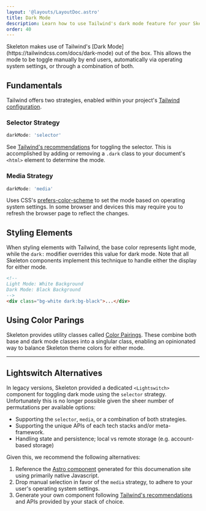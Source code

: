 ```yaml
---
layout: '@layouts/LayoutDoc.astro'
title: Dark Mode
description: Learn how to use Tailwind's dark mode feature for your Skeleton project.
order: 40
---
```



<p class="type-scale-5">Skeleton makes use of Tailwind's [Dark Mode](https://tailwindcss.com/docs/dark-mode) out of the box. This allows the mode to be toggle manually by end users, automatically via operating system settings, or through a combination of both.</p>

## Fundamentals

Tailwind offers two strategies, enabled within your project's [Tailwind configuration](https://tailwindcss.com/docs/dark-mode).

### Selector Strategy

```ts
darkMode: 'selector'
```

See [Tailwind's recommendations](https://tailwindcss.com/docs/dark-mode#toggling-dark-mode-manually) for toggling the selector. This is accomplished by adding or removing  a `.dark` class to your document's `<html>` element to determine the mode.

### Media Strategy

```ts
darkMode: 'media'
```

Uses CSS's [prefers-color-scheme](https://developer.mozilla.org/en-US/docs/Web/CSS/@media/prefers-color-scheme) to set the mode based on operating system settings. In some browser and devices this may require you to refresh the browser page to reflect the changes.

## Styling Elements

When styling elements with Tailwind, the base color represents light mode, while the `dark:` modifier overrides this value for dark mode. Note that all Skeleton components implement this technique to handle either the display for either mode.

```html
<!--
Light Mode: White Background
Dark Mode: Black Background
-->
<div class="bg-white dark:bg-black">...</div>
```

## Using Color Parings

Skeleton provides utility classes called [Color Pairings](/docs/design/colors#pairings). These combine both base and dark mode classes into a singlular class, enabling an opinionated way to balance Skeleton theme colors for either mode.

---

## Lightswitch Alternatives

In legacy versions, Skeleton provided a dedicated `<Lightswitch>` component for toggling dark mode using the `selector` strategy. Unfortunately this is no longer possible given the sheer number of permutations per available options:

- Supporting the `selector`, `media`, or a combination of both strategies.
- Supporting the unique APIs of each tech stacks and/or meta-framework.
- Handling state and persistence; local vs remote storage (e.g. account-based storage)

Given this, we recommend the following alternatives:

1. Reference the [Astro component](https://github.com/skeletonlabs/skeleton/blob/next/sites/next.skeleton.dev/src/components/docs/Lightswitch.astro) generated for this documenation site using primarily native Javascript.
2. Drop manual selection in favor of the `media` strategy, to adhere to your user's operating system settings.
3. Generate your own component following [Tailwind's recommendations](https://tailwindcss.com/docs/dark-mode#supporting-system-preference-and-manual-selection) and APIs provided by your stack of choice.
